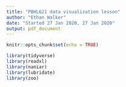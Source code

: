 ```yaml
---
title: "PBHL621 data visualization lesson"
author: "Ethan Walker"
date: "Started 27 Jan 2020, 27 Jan 2020"
output: pdf_document
---
```


```r
knitr::opts_chunk$set(echo = TRUE)
```

```r
library(tidyverse)
library(readxl)
library(naniar)
library(lubridate)
library(zoo)
```


```r

```

